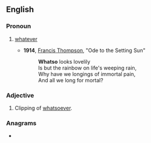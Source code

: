 ==English==

===Pronoun===
{{en-pron}}

# {{lb|en|obsolete}} [[whatever]]
#* '''1914''', [[w:Francis Thompson|Francis Thompson]], "Ode to the Setting Sun"
#*: '''Whatso''' looks lovelily<br>Is but the rainbow on life's weeping rain,<br>Why have we longings of immortal pain,<br>And all we long for mortal?

===Adjective===
{{en-adj|-}}

# {{lb|en|obsolete}} Clipping of [[whatsoever]]. {{rfex|lang=en}}

===Anagrams===
* {{anagrams|en|hot saw|so what}}